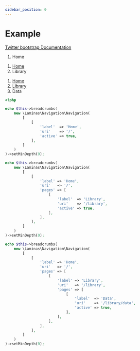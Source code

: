 ```yaml
---
sidebar_position: 0
---
```



# Example

[Twitter bootstrap Documentation](https://getbootstrap.com/docs/4.5/components/breadcrumb/#example)

<Tabs>
<TabItem value="result" label="Result" default><HtmlCode bootstrapVersion="4.5"><nav aria-label="breadcrumb">
    <ol class="breadcrumb">
        <li class="breadcrumb-item active" aria-current="page">Home</li>
    </ol>
</nav>
<nav aria-label="breadcrumb">
    <ol class="breadcrumb">
        <li class="breadcrumb-item"><a href="/">Home</a></li>
        <li class="breadcrumb-item active" aria-current="page">Library</li>
    </ol>
</nav>
<nav aria-label="breadcrumb">
    <ol class="breadcrumb">
        <li class="breadcrumb-item"><a href="/">Home</a></li>
        <li class="breadcrumb-item"><a href="/library">Library</a></li>
        <li class="breadcrumb-item active" aria-current="page">Data</li>
    </ol>
</nav></HtmlCode></TabItem>
<TabItem value="source" label="Source">

```php
<?php

echo $this->breadcrumbs(
    new \Laminas\Navigation\Navigation(
        [
            [
                'label'  => 'Home',
                'uri'    => '/',
                'active' => true,
            ],
        ]
    )
)->setMinDepth(0);

echo $this->breadcrumbs(
    new \Laminas\Navigation\Navigation(
        [
            [
                'label' => 'Home',
                'uri'   => '/',
                'pages' => [
                    [
                        'label'  => 'Library',
                        'uri'    => '/library',
                        'active' => true,
                    ],
                ],
            ],
        ]
    )
)->setMinDepth(0);

echo $this->breadcrumbs(
    new \Laminas\Navigation\Navigation(
        [
            [
                'label' => 'Home',
                'uri'   => '/',
                'pages' => [
                    [
                        'label' => 'Library',
                        'uri'   => '/library',
                        'pages' => [
                            [
                                'label'  => 'Data',
                                'uri'    => '/library/data',
                                'active' => true,
                            ],
                        ],
                    ],
                ],
            ],
        ]
    )
)->setMinDepth(0);

```

</TabItem>
</Tabs>
